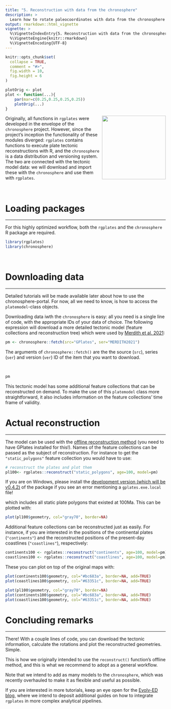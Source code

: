 ```yaml
---
title: "5. Reconstruction with data from the chronosphere"
description: >
  Learn how to rotate paleocoordinates with data from the chronosphere
output: rmarkdown::html_vignette
vignette: >
  %\VignetteIndexEntry{5. Reconstruction with data from the chronosphere}
  %\VignetteEngine{knitr::rmarkdown}
  %\VignetteEncoding{UTF-8}
---
```


```r
knitr::opts_chunk$set(
  collapse = TRUE,
  comment = "#>",
  fig.width = 10, 
  fig.height = 6
)

plotOrig <- plot
plot <- function(...){
	par(mar=c(0.25,0.25,0.25,0.25))
	plotOrig(...)
}
```

<a href="https://chronosphere.info"><img src="https://chronosphere.info/images/chronosphere/chronosphere_500.png" width=200 align="right"></a>

Originally, all functions in `rgplates` were developed in the envelope of the `chronosphere` project. However, since the project's inception the functionality of these modules diverged: `rgplates` contains functions to execute plate tectonic reconstructions with R, and the `chronosphere` is a data distribution and versioning system. The two are connected with the tectonic model data: we will download and import these with the `chronosphere` and use them with `rgplates`. 


<br>


# Loading packages

* * *

For this highly optimized workflow, both the `rgplates` and the `chronosphere` R package are required.

```r
library(rgplates)
library(chronosphere)
```

<br>

# Downloading data 

* * * 

Detailed tutorials will be made available later about how to use the chronosphere-portal. For now, all we need to know, is how to access the `platemodel`-class objects.

Downloading data iwth the `chronosphere` is easy: all you need is a single line of code, with the appropriate IDs of your data of choice. The following expression will download a more detailed tectonic model (feature collections and reconstruction tree) which were used by [Merdith et al. 2021](https://www.sciencedirect.com/science/article/abs/pii/S0012825220305237):

```r
pm <- chronosphere::fetch(src="GPlates", ser="MERDITH2021")
```

The arguments of `chronosphere::fetch()` are the the source (`src`), series (`ser`) and version (`ver`) ID of the item that you want to download.

<br>

```r
pm
```

This tectonic model has some additional feature collections that can be reconstructed on demand. To make the use of this `platemodel` class more straightforward, it also includes information on the feature collections' time frame of validity.


# Actual reconstruction

* * *

The model can be used with the [offline reconstruction method](articles/3_offline_reconstruction.html) (you need to have GPlates installed for this!). Names of the feature collections can be passed as the subject of reconstruction. For instance to get the `"static_polygons"` feature collection you would have to use:


```r
# reconstruct the plates and plot them
pl100<- rgplates::reconstruct("static_polygons", age=100, model=pm)
```

<div class="alert alert-primary" role="info"> 
If you are on Windows, please install the [development version (which will be v0.4.2)](https://gplates.github.io/rgplates/articles/1_installation.html#development-version) of the package if you see an error mentioning a `gplates.exe.local` file!
</div>


which includes all static plate polygons that existed at 100Ma. This can be plotted with:

```r
plot(pl100$geometry, col="gray70", border=NA)
```

Additional feature collections can be reconstructed just as easily. For instance, if you are interested in the positions of the continental plates (`"continents"`) and the reconstructed positions of the present-day coastlines (`"coastlines"`), respectively:


```r
continents100 <- rgplates::reconstruct("continents", age=100, model=pm)
coastlines100 <- rgplates::reconstruct("coastlines", age=100, model=pm)
```


These you can plot on top of the original maps with:

```r
plot(continents100$geometry, col="#bc683a", border=NA, add=TRUE)
plot(coastlines100$geometry, col="#63351c", border=NA, add=TRUE)
```

```r
plot(pl100$geometry, col="gray70", border=NA)
plot(continents100$geometry, col="#bc683a", border=NA, add=TRUE)
plot(coastlines100$geometry, col="#63351c", border=NA, add=TRUE)
```


# Concluding remarks

* * *

There! With a couple lines of code, you can download the tectonic information, calculate the rotations and plot the reconstructed geometries. Simple.

This is how we originally intended to use the `reconstruct()` function's offline method, and this is what we recommend to adopt as a general workflow. 

Note that we intend to add as many models to the `chronosphere`, which was recently overhauled to make it as flexible and useful as possible. 


<div class="alert alert-primary" role="info">
If you are interested in more tutorials, keep an eye open for the [Evolv-ED blog](https://www.evolv-ed.net/), where we intend to deposit additional guides on how to integrate `rgplates` in more complex analytical pipelines.
</div>




